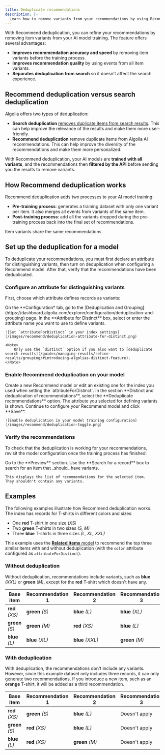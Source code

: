 ```yaml
---
title: Deduplicate recommendations
description: |-
  Learn how to remove variants from your recommendations by using Recommend deduplication.
---
```


With Recommend deduplication, you can refine your recommendations by removing item variants from your AI model training.
The feature offers several advantages:

- **Improves recommendation accuracy and speed** by removing item variants before the training process.
- **Improves recommendation quality** by using events from all item variants.
- **Separates deduplication from search** so it doesn't affect the search experience.

## Recommend deduplication versus search deduplication

Algolia offers two types of deduplication:

- **Search deduplication** [removes duplicate items from search results](/guides/managing-results/refine-results/grouping/). This can help improve the relevance of the results and make them more user-friendly.
- **Recommend deduplication** remove duplicate items from Algolia AI recommendations. This can help improve the diversity of the recommendations and make them more personalized.

With Recommend deduplication, your AI models are **trained with all variants**, and the recommendations then **filtered by the API** before sending you the results to remove variants.

## How Recommend deduplication works

Recommend deduplication adds two processes to your AI model training:

- **Pre-training process**: generates a training dataset with only one variant per item. It also merges all events from variants of the same item.
- **Post-training process**: add all the variants dropped during the pre-training process back into the final set of recommendations.

<Note>
    Item variants share the same recommendations.
</Note>

## Set up the deduplication for a model

To deduplicate your recommendations, you must first declare an attribute for distinguishing variants, then turn on deduplication when configuring a Recommend model.
After that, verify that the recommendations have been deduplicated.

### Configure an attribute for distinguishing variants

First, choose which attribute defines records as variants:


<Dashboard />

<Steps>
  <Step title="Select deduplication" stepNumber={4}>
    On the **Configuration* tab, go to the [Deduplication and Grouping](https://dashboard.algolia.com/explorer/configuration/deduplication-and-grouping) page.
  </Step>
  <Step title="Define variants" stepNumber={5}>
    In the **Attribute for Distinct** box, select or enter the attribute name you want to use to define variants.

    ![Set `attributeForDistinct` in your index settings](/images/recommend/deduplication-attribute-for-distinct.png)

    <Note>
        Only use the `distinct` option if you also want to [deduplicate search results](/guides/managing-results/refine-results/grouping/#introducing-algolias-distinct-feature).
    </Note>
  </Step>
</Steps>

### Enable Recommend deduplication on your model


<RecommendDashboard />

<Steps>
  <Step title="Select a model" stepNumber={3}>
    Create a new Recommend model or edit an existing one for the index you used when setting the `attributeForDistinct`.
  </Step>
  <Step title="Select deduplication" stepNumber={4}>
    In the section **Distinct and deduplication of recommendations**, select the **Deduplicate recommendations** option.
    The attribute you selected for defining variants is shown.
  </Step>
  <Step title="Continue configuration" stepNumber={5}>
    Continue to configure your Recommend model and click **Save**.

    ![Enable deduplication in your model training configuration](/images/recommend/deduplication-toggle.png)
  </Step>
</Steps>

### Verify the recommendations

To check that the deduplication is working for your recommendations, revisit the model configuration once the training process has finished:

<Steps>
  <Step title="Preview">
    Go to the **Preview** section.
  </Step>
  <Step title="Check for duplicates">
    Use the **Search for a record** box to search for an item that _should_ have variants.

    This displays the list of recommendations for the selected item.
    They shouldn't contain any variants.
  </Step>
</Steps>

## Examples

The following examples illustrate how Recommend deduplication works.
The index has records for T-shirts in different colors and sizes:

- One **red** T-shirt in one size _(XS)_
- Two **green** T-shirts in two sizes _(S, M)_
- Three **blue** T-shirts in three sizes _(L, XL, XXL)_

This example uses the [**Related Items** model](/guides/algolia-recommend/overview/#recommend-models) to recommend the top three similar items with and without deduplication (with the `color` attribute configured as `attributeForDistinct`).

### Without deduplication

Without deduplication, recommendations include variants, such as **blue** _(XXL)_ or **green** _(M)_, except for the **red** T-shirt which doesn't have any.

| Base item       | Recommendation 1 | Recommendation 2 | Recommendation 3 |
| --------------- | ---------------- | ---------------- | ---------------- |
| **red** _(XS)_  | **green** _(S)_  | **blue** _(L)_   | **blue** _(XL)_  |
| **green** _(S)_ | **green** _(M)_  | **red** _(XS)_   | **blue** _(L)_   |
| **blue** _(L)_  | **blue** _(XL)_  | **blue** _(XXL)_ | **green** _(M)_  |

### With deduplication

With deduplication, the recommendations don't include any variants.
However, since this example dataset only includes three records, it can only generate two recommendations.
If you introduce a new item, such as an **orange** T-shirt, it will be added as a third recommendation.

| Base item       | Recommendation 1 | Recommendation 2 | Recommendation 3 |
| --------------- | ---------------- | ---------------- | ---------------- |
| **red** _(XS)_  | **green** _(S)_  | **blue** _(L)_   | Doesn't apply    |
| **green** _(S)_ | **red** _(XS)_   | **blue** _(L)_   | Doesn't apply    |
| **blue** _(L)_  | **red** _(XS)_   | **green** _(M)_  | Doesn't apply    |
